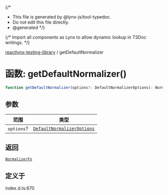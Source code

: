 {/*
* This file is generated by @lynx-js/tool-typedoc.
* Do not edit this file directly.
* @generated
*/}

{/* Import all components as Lynx to allow dynamic lookup in TSDoc writings. */}


[reactlynx-testing-library](/api/reactlynx-testing-library/index.mdx) / getDefaultNormalizer

# 函数: getDefaultNormalizer()

```ts
function getDefaultNormalizer(options?: DefaultNormalizerOptions): NormalizerFn
```

## 参数

| 范围 | 类型 |
| ------ | ------ |
| `options`? | [`DefaultNormalizerOptions`](/api/reactlynx-testing-library/Interface.DefaultNormalizerOptions.mdx) |

## 返回

[`NormalizerFn`](/api/reactlynx-testing-library/TypeAlias.NormalizerFn.mdx)

## 定义于

index.d.ts:670
